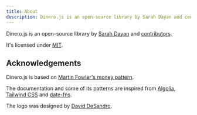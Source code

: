```yaml
---
title: About
description: Dinero.js is an open-source library by Sarah Dayan and contributors.
---
```


Dinero.js is an open-source library by [Sarah Dayan](https://sarahdayan.dev/) and [contributors](https://github.com/dinerojs/dinero.js/graphs/contributors).

It's licensed under [MIT](https://opensource.org/licenses/MIT).

## Acknowledgements

Dinero.js is based on [Martin Fowler's money pattern](https://martinfowler.com/eaaCatalog/money.html).

The documentation and some of its patterns are inspired from [Algolia](https://www.algolia.com/doc/), [Tailwind CSS](https://tailwindcss.com/docs) and [date-fns](https://date-fns.org/).

The logo was designed by [David DeSandro](https://github.com/desandro).
